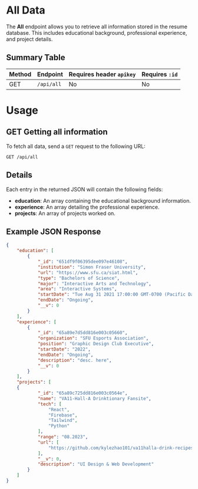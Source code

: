 # All Data

The **All** endpoint allows you to retrieve all information stored in the resume database. This includes educational background, professional experience, and project details.

## Summary Table

| **Method**   | **Endpoint**              | **Requires header `apikey`** | **Requires `:id`** |
|--------------|---------------------------|-----------------------|--------------------|
| <Badge variant="get">GET</Badge>    | `/api/all`           | No                    | No                 |

# Usage 

## <Badge variant="get">GET</Badge> Getting all information

To fetch all data, send a `GET` request to the following URL:

```http
GET /api/all
```

## Details

Each entry in the returned JSON will contain the following fields:

- **education**: An array containing the educational background information.
- **experience**: An array detailing the professional experience.
- **projects**: An array of projects worked on.

## Example JSON Response

```json
{
    "education": [
        {
            "_id": "651df9f06395dee097e46108",
            "institution": "Simon Fraser University",
            "url": "https://www.sfu.ca/siat.html",
            "type": "Bachelors of Science",
            "major": "Interactive Arts and Technology",
            "area": "Interactive Systems",
            "startDate": "Tue Aug 31 2021 17:00:00 GMT-0700 (Pacific Daylight Saving Time)",
            "endDate": "Ongoing",
            "__v": 0
        }
    ],
    "experience": [
        {
            "_id": "65a89e7d5dd816e003c05660",
            "organization": "SFU Esports Association",
            "position": "Graphic Design Club Executive",
            "startDate": "2022",
            "endDate": "Ongoing",
            "description": "desc. here",
            "__v": 0
        }
    ],
    "projects": [
    {
            "_id": "65a89c725dd816e003c0564e",
            "name": "VA11-Hall-A Drinktionary Fansite",
            "tech": [
                "React",
                "Firebase",
                "Tailwind",
                "Python"
            ],
            "range": "08.2023",
            "url": [
                "https://github.com/kylezhao101/va11halla-drink-recipes"
            ],
            "__v": 0,
            "description": "UI Design & Web Development"
        }
    ]
}
```